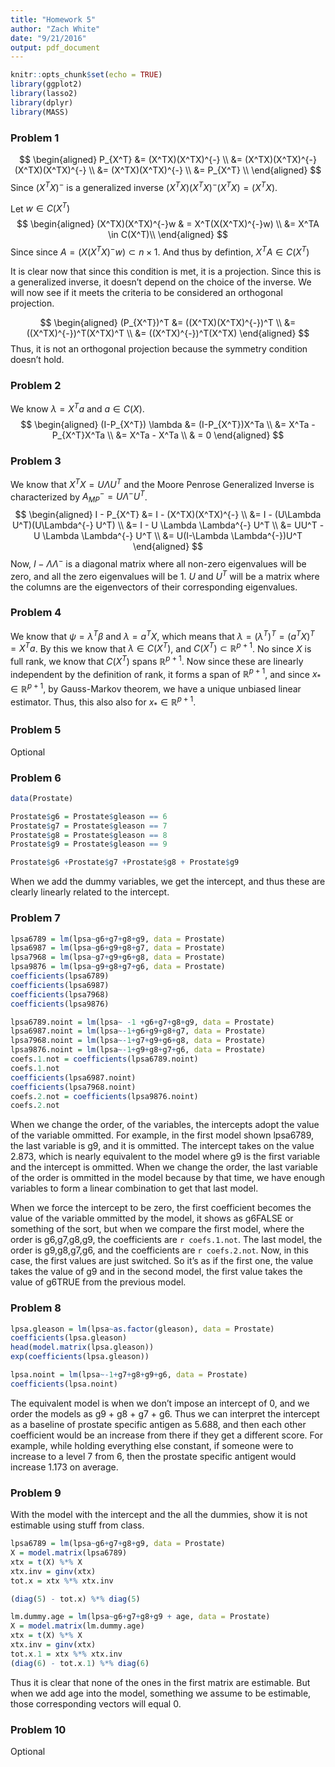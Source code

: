 ```yaml
---
title: "Homework 5"
author: "Zach White"
date: "9/21/2016"
output: pdf_document
---
```


```r
knitr::opts_chunk$set(echo = TRUE)
library(ggplot2)
library(lasso2)
library(dplyr)
library(MASS)
```

### Problem 1
$$
\begin{aligned}
P_{X^T} &= (X^TX)(X^TX)^{-} \\
&= (X^TX)(X^TX)^{-}(X^TX)(X^TX)^{-} \\
&= (X^TX)(X^TX)^{-} \\
&= P_{X^T} \\
\end{aligned}
$$
Since $(X^TX)^{-}$ is a generalized inverse $(X^TX)(X^TX)^{-}(X^TX) = (X^TX)$.

Let $w \in C(X^T)$
$$
\begin{aligned}
(X^TX)(X^TX)^{-}w & = X^T(X(X^TX)^{-}w) \\
&= X^TA \in C(X^T)\\
\end{aligned}
$$
Since since $A = (X(X^TX)^{-}w) \subset n \times 1$.  And thus by defintion, $X^TA \in C(X^T)$

It is clear now that since this condition is met, it is a projection. Since this is a generalized inverse, it doesn't depend on the choice of the inverse.  We will now see if it meets the criteria to be considered an orthogonal projection. 

$$
\begin{aligned}
(P_{X^T})^T &= ((X^TX)(X^TX)^{-})^T \\
&= ((X^TX)^{-})^T(X^TX)^T \\
&= ((X^TX)^{-})^T(X^TX)
\end{aligned}
$$
Thus, it is not an orthogonal projection because the symmetry condition doesn't hold.


### Problem 2
We know $\lambda = X^Ta$ and $a\in C(X)$.
$$
\begin{aligned}
(I-P_{X^T}) \lambda &= (I-P_{X^T})X^Ta \\
&= X^Ta - P_{X^T}X^Ta \\
&= X^Ta - X^Ta \\
& = 0
\end{aligned}
$$

### Problem 3
We know that $X^TX = U\Lambda U^T$ and the Moore Penrose Generalized Inverse is characterized by $A_{MP}^{-} = U\Lambda^{-} U^T$.
$$
\begin{aligned}
I - P_{X^T} &= I - (X^TX)(X^TX)^{-} \\
&= I - (U\Lambda U^T)(U\Lambda^{-} U^T) \\
&= I - U \Lambda \Lambda^{-} U^T \\
&= UU^T - U \Lambda \Lambda^{-} U^T \\
&= U(I-\Lambda \Lambda^{-})U^T
\end{aligned}
$$
Now, $I-\Lambda \Lambda^{-}$ is a diagonal matrix where all non-zero eigenvalues will be zero, and all the zero eigenvalues will be 1.  $U$ and $U^T$ will be a matrix where the columns are the eigenvectors of their corresponding eigenvalues.

### Problem 4
We know that $\psi = \lambda^T\beta$ and $\lambda = a^TX$, which means that $\lambda = (\lambda^T)^T = (a^TX)^T = X^Ta$.  By this we know that $\lambda \in C(X^T)$, and $C(X^T) \subset \mathbb{R}^{p+1}$.  No since $X$ is full rank, we know that $C(X^T)$ spans $\mathbb{R}^{p+1}$.  Now since these are linearly independent by the definition of rank, it forms a span of $\mathbb{R}^{p+1}$, and since $x_* \in \mathbb{R}^{p+1}$, by Gauss-Markov theorem, we have a unique unbiased linear estimator.  Thus, this also also for $x_* \in \mathbb{R}^{p+1}$.

### Problem 5
Optional

### Problem 6
```r
data(Prostate)

Prostate$g6 = Prostate$gleason == 6
Prostate$g7 = Prostate$gleason == 7
Prostate$g8 = Prostate$gleason == 8
Prostate$g9 = Prostate$gleason == 9

Prostate$g6 +Prostate$g7 +Prostate$g8 + Prostate$g9
```

When we add the dummy variables, we get the intercept, and thus these are clearly linearly related to the intercept. 

### Problem 7
```r
lpsa6789 = lm(lpsa~g6+g7+g8+g9, data = Prostate)
lpsa6987 = lm(lpsa~g6+g9+g8+g7, data = Prostate)
lpsa7968 = lm(lpsa~g7+g9+g6+g8, data = Prostate)
lpsa9876 = lm(lpsa~g9+g8+g7+g6, data = Prostate)
coefficients(lpsa6789)
coefficients(lpsa6987)
coefficients(lpsa7968)
coefficients(lpsa9876)

lpsa6789.noint = lm(lpsa~ -1 +g6+g7+g8+g9, data = Prostate)
lpsa6987.noint = lm(lpsa~-1+g6+g9+g8+g7, data = Prostate)
lpsa7968.noint = lm(lpsa~-1+g7+g9+g6+g8, data = Prostate)
lpsa9876.noint = lm(lpsa~-1+g9+g8+g7+g6, data = Prostate)
coefs.1.not = coefficients(lpsa6789.noint)
coefs.1.not
coefficients(lpsa6987.noint)
coefficients(lpsa7968.noint)
coefs.2.not = coefficients(lpsa9876.noint)
coefs.2.not
```
When we change the order, of the variables, the intercepts adopt the value of the variable ommitted.  For example, in the first model shown lpsa6789, the last variable is g9, and it is ommitted. The intercept takes on the value 2.873, which is nearly equivalent to the model where g9 is the first variable and the intercept is ommitted.  When we change the order, the last variable of the order is ommitted in the model because by that time, we have enough variables to form a linear combination to get that last model.

When we force the intercept to be zero, the first coefficient becomes the value of the variable ommitted by the model, it shows as g6FALSE or something of the sort, but when we compare the first model, where the order is g6,g7,g8,g9, the coefficients are `r coefs.1.not`.  The last model, the order is g9,g8,g7,g6, and the coefficients are `r coefs.2.not`. Now, in this case, the first values are just switched.  So it's as if the first one, the value takes the value of g9 and in the second model, the first value takes the value of g6TRUE from the previous model.

### Problem 8
```r
lpsa.gleason = lm(lpsa~as.factor(gleason), data = Prostate)
coefficients(lpsa.gleason)
head(model.matrix(lpsa.gleason))
exp(coefficients(lpsa.gleason))

lpsa.noint = lm(lpsa~-1+g7+g8+g9+g6, data = Prostate)
coefficients(lpsa.noint)
```
The equivalent model is when we don't impose an intercept of 0, and we order the models as g9 + g8 + g7 + g6. Thus we can interpret the intercept as a baseline of prostate specific antigen as 5.688, and then each other coefficient would be an increase from there if they get a different score.  For example, while holding everything else constant, if someone were to increase to a level 7 from 6, then the prostate specific antigent would increase 1.173 on average.


### Problem 9
With the model with the intercept and the all the dummies, show it is not estimable using stuff from class.
```r
lpsa6789 = lm(lpsa~g6+g7+g8+g9, data = Prostate)
X = model.matrix(lpsa6789)
xtx = t(X) %*% X
xtx.inv = ginv(xtx)
tot.x = xtx %*% xtx.inv

(diag(5) - tot.x) %*% diag(5)

lm.dummy.age = lm(lpsa~g6+g7+g8+g9 + age, data = Prostate)
X = model.matrix(lm.dummy.age)
xtx = t(X) %*% X
xtx.inv = ginv(xtx)
tot.x.1 = xtx %*% xtx.inv
(diag(6) - tot.x.1) %*% diag(6)
```

Thus it is clear that none of the ones in the first matrix are estimable.  But when we add age into the model, something we assume to be estimable, those corresponding vectors will equal 0. 

### Problem 10
Optional
